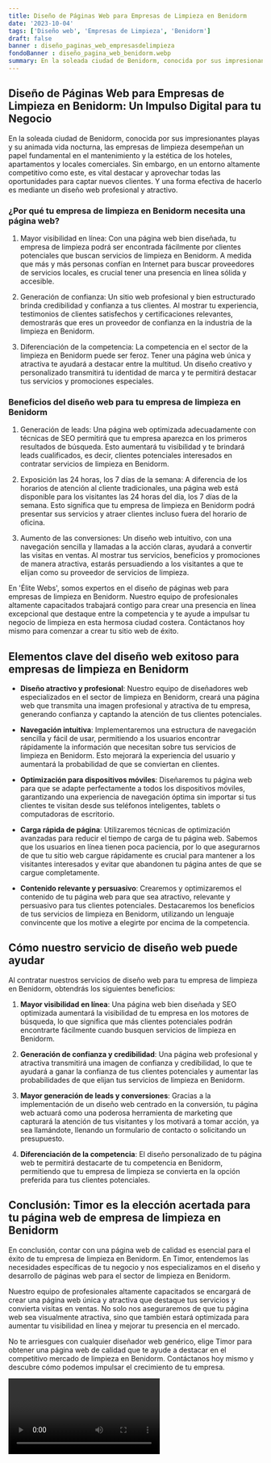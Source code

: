 ```yaml
---
title: Diseño de Páginas Web para Empresas de Limpieza en Benidorm
date: '2023-10-04'
tags: ['Diseño web', 'Empresas de Limpieza', 'Benidorm']
draft: false
banner : diseño_paginas_web_empresasdelimpieza
fondoBanner : diseño_pagina_web_benidorm.webp
summary: En la soleada ciudad de Benidorm, conocida por sus impresionantes playas y su animada vida nocturna, las empresas de limpieza desempeñan un papel fundamental en el mantenimiento y la estética de los hoteles, apartamentos y locales comerciales. Sin embargo, en un entorno altamente competitivo como este, es vital destacar y aprovechar todas las oportunidades para captar nuevos clientes. Y una forma efectiva de hacerlo es mediante un diseño web profesional y atractivo.
---
```


## Diseño de Páginas Web para Empresas de Limpieza en Benidorm: Un Impulso Digital para tu Negocio

En la soleada ciudad de Benidorm, conocida por sus impresionantes playas y su animada vida nocturna, las empresas de limpieza desempeñan un papel fundamental en el mantenimiento y la estética de los hoteles, apartamentos y locales comerciales. Sin embargo, en un entorno altamente competitivo como este, es vital destacar y aprovechar todas las oportunidades para captar nuevos clientes. Y una forma efectiva de hacerlo es mediante un diseño web profesional y atractivo.

### ¿Por qué tu empresa de limpieza en Benidorm necesita una página web?

1. Mayor visibilidad en línea: Con una página web bien diseñada, tu empresa de limpieza podrá ser encontrada fácilmente por clientes potenciales que buscan servicios de limpieza en Benidorm. A medida que más y más personas confían en Internet para buscar proveedores de servicios locales, es crucial tener una presencia en línea sólida y accesible.

2. Generación de confianza: Un sitio web profesional y bien estructurado brinda credibilidad y confianza a tus clientes. Al mostrar tu experiencia, testimonios de clientes satisfechos y certificaciones relevantes, demostrarás que eres un proveedor de confianza en la industria de la limpieza en Benidorm.

3. Diferenciación de la competencia: La competencia en el sector de la limpieza en Benidorm puede ser feroz. Tener una página web única y atractiva te ayudará a destacar entre la multitud. Un diseño creativo y personalizado transmitirá tu identidad de marca y te permitirá destacar tus servicios y promociones especiales.

### Beneficios del diseño web para tu empresa de limpieza en Benidorm

1. Generación de leads: Una página web optimizada adecuadamente con técnicas de SEO permitirá que tu empresa aparezca en los primeros resultados de búsqueda. Esto aumentará tu visibilidad y te brindará leads cualificados, es decir, clientes potenciales interesados en contratar servicios de limpieza en Benidorm.

2. Exposición las 24 horas, los 7 días de la semana: A diferencia de los horarios de atención al cliente tradicionales, una página web está disponible para los visitantes las 24 horas del día, los 7 días de la semana. Esto significa que tu empresa de limpieza en Benidorm podrá presentar sus servicios y atraer clientes incluso fuera del horario de oficina.

3. Aumento de las conversiones: Un diseño web intuitivo, con una navegación sencilla y llamadas a la acción claras, ayudará a convertir las visitas en ventas. Al mostrar tus servicios, beneficios y promociones de manera atractiva, estarás persuadiendo a los visitantes a que te elijan como su proveedor de servicios de limpieza.

En 'Élite Webs', somos expertos en el diseño de páginas web para empresas de limpieza en Benidorm. Nuestro equipo de profesionales altamente capacitados trabajará contigo para crear una presencia en línea excepcional que destaque entre la competencia y te ayude a impulsar tu negocio de limpieza en esta hermosa ciudad costera. Contáctanos hoy mismo para comenzar a crear tu sitio web de éxito.

<GifSeo />

<Cta />

## Elementos clave del diseño web exitoso para empresas de limpieza en Benidorm

- **Diseño atractivo y profesional**: Nuestro equipo de diseñadores web especializados en el sector de limpieza en Benidorm, creará una página web que transmita una imagen profesional y atractiva de tu empresa, generando confianza y captando la atención de tus clientes potenciales.

- **Navegación intuitiva**: Implementaremos una estructura de navegación sencilla y fácil de usar, permitiendo a los usuarios encontrar rápidamente la información que necesitan sobre tus servicios de limpieza en Benidorm. Esto mejorará la experiencia del usuario y aumentará la probabilidad de que se conviertan en clientes.

- **Optimización para dispositivos móviles**: Diseñaremos tu página web para que se adapte perfectamente a todos los dispositivos móviles, garantizando una experiencia de navegación óptima sin importar si tus clientes te visitan desde sus teléfonos inteligentes, tablets o computadoras de escritorio.

- **Carga rápida de página**: Utilizaremos técnicas de optimización avanzadas para reducir el tiempo de carga de tu página web. Sabemos que los usuarios en línea tienen poca paciencia, por lo que asegurarnos de que tu sitio web cargue rápidamente es crucial para mantener a los visitantes interesados y evitar que abandonen tu página antes de que se cargue completamente.

- **Contenido relevante y persuasivo**: Crearemos y optimizaremos el contenido de tu página web para que sea atractivo, relevante y persuasivo para tus clientes potenciales. Destacaremos los beneficios de tus servicios de limpieza en Benidorm, utilizando un lenguaje convincente que los motive a elegirte por encima de la competencia.

## Cómo nuestro servicio de diseño web puede ayudar

Al contratar nuestros servicios de diseño web para tu empresa de limpieza en Benidorm, obtendrás los siguientes beneficios:

1. **Mayor visibilidad en línea**: Una página web bien diseñada y SEO optimizada aumentará la visibilidad de tu empresa en los motores de búsqueda, lo que significa que más clientes potenciales podrán encontrarte fácilmente cuando busquen servicios de limpieza en Benidorm.

2. **Generación de confianza y credibilidad**: Una página web profesional y atractiva transmitirá una imagen de confianza y credibilidad, lo que te ayudará a ganar la confianza de tus clientes potenciales y aumentar las probabilidades de que elijan tus servicios de limpieza en Benidorm.

3. **Mayor generación de leads y conversiones**: Gracias a la implementación de un diseño web centrado en la conversión, tu página web actuará como una poderosa herramienta de marketing que capturará la atención de tus visitantes y los motivará a tomar acción, ya sea llamándote, llenando un formulario de contacto o solicitando un presupuesto.

4. **Diferenciación de la competencia**: El diseño personalizado de tu página web te permitirá destacarte de tu competencia en Benidorm, permitiendo que tu empresa de limpieza se convierta en la opción preferida para tus clientes potenciales.

## Conclusión: Timor es la elección acertada para tu página web de empresa de limpieza en Benidorm

En conclusión, contar con una página web de calidad es esencial para el éxito de tu empresa de limpieza en Benidorm. En Timor, entendemos las necesidades específicas de tu negocio y nos especializamos en el diseño y desarrollo de páginas web para el sector de limpieza en Benidorm.

Nuestro equipo de profesionales altamente capacitados se encargará de crear una página web única y atractiva que destaque tus servicios y convierta visitas en ventas. No solo nos aseguraremos de que tu página web sea visualmente atractiva, sino que también estará optimizada para aumentar tu visibilidad en línea y mejorar tu presencia en el mercado.

No te arriesgues con cualquier diseñador web genérico, elige Timor para obtener una página web de calidad que te ayude a destacar en el competitivo mercado de limpieza en Benidorm. Contáctanos hoy mismo y descubre cómo podemos impulsar el crecimiento de tu empresa.

<Video />

<CtaBot job='Empresas de Limpieza' city='Benidorm'/>

<Gmaps query='Benidorm+españa+maps' />